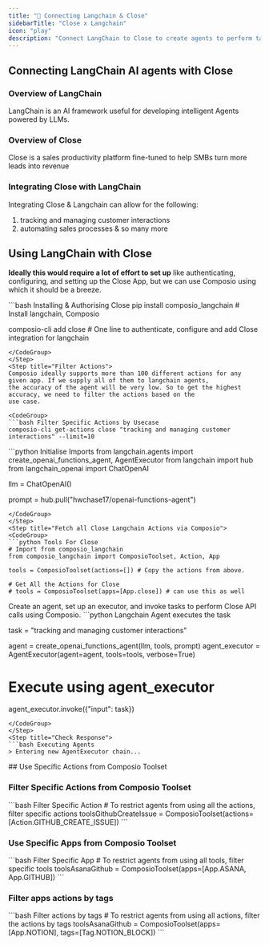 ```yaml
---
title: "🚀 Connecting Langchain & Close"
sidebarTitle: "Close x Langchain"
icon: "play"
description: "Connect LangChain to Close to create agents to perform tasks using natural language"
---
```


## Connecting LangChain AI agents with Close

### Overview of LangChain

LangChain is an AI framework useful for developing intelligent Agents powered by LLMs.

### Overview of Close

Close is a sales productivity platform fine-tuned to help SMBs turn more leads into revenue

### Integrating Close with LangChain

Integrating Close & Langchain can allow for the following:

1. tracking and managing customer interactions
2. automating sales processes
& so many more

## Using LangChain with Close

<Steps>
<Step title="Setting Up the Environment">

**Ideally this would require a lot of effort to set up** like authenticating, configuring, and setting up the Close App, but we can use Composio using which it should be a breeze.

<CodeGroup>
```bash Installing & Authorising Close
pip install composio_langchain # Install langchain, Composio 

composio-cli add close # One line to authenticate, configure and add Close integration for langchain
```
</CodeGroup>
</Step>
<Step title="Filter Actions">
Composio ideally supports more than 100 different actions for any given app. If we supply all of them to langchain agents, 
the accuracy of the agent will be very low. So to get the highest accuracy, we need to filter the actions based on the 
use case.

<CodeGroup>
```bash Filter Specific Actions by Usecase
composio-cli get-actions close "tracking and managing customer interactions" --limit=10
```
</CodeGroup>

</Step>
<Step title="Import Base Packages">

<CodeGroup>
```python Initialise Imports
from langchain.agents import create_openai_functions_agent, AgentExecutor
from langchain import hub
from langchain_openai import ChatOpenAI


llm = ChatOpenAI()

prompt = hub.pull("hwchase17/openai-functions-agent")
```
</CodeGroup>
</Step>
<Step title="Fetch all Close Langchain Actions via Composio">
<CodeGroup>
```python Tools For Close
# Import from composio_langchain
from composio_langchain import ComposioToolset, Action, App

tools = ComposioToolset(actions=[]) # Copy the actions from above. 

# Get All the Actions for Close
# tools = ComposioToolset(apps=[App.close]) # can use this as well
```
</CodeGroup>
</Step>
<Step title="Execute the Agent">
Create an agent, set up an executor, and invoke tasks to perform Close API calls using Composio. 
<CodeGroup>
```python Langchain Agent executes the task

task = "tracking and managing customer interactions"

agent = create_openai_functions_agent(llm, tools, prompt)
agent_executor = AgentExecutor(agent=agent, tools=tools, verbose=True)

# Execute using agent_executor
agent_executor.invoke({"input": task})
```
</CodeGroup>
</Step>
<Step title="Check Response">
```bash Executing Agents
> Entering new AgentExecutor chain...
```
</Step>
</Steps>
## Use Specific Actions from Composio Toolset

### Filter Specific Actions from Composio Toolset

<CodeGroup>
```bash Filter Specific Action
# To restrict agents from using all the actions, filter specific actions
toolsGithubCreateIssue = ComposioToolset(actions=[Action.GITHUB_CREATE_ISSUE])
```
</CodeGroup>

### Use Specific Apps from Composio Toolset
<CodeGroup>
```bash Filter Specific App
# To restrict agents from using all tools, filter specific tools
toolsAsanaGithub = ComposioToolset(apps=[App.ASANA, App.GITHUB])
```
</CodeGroup>

### Filter apps actions by tags 
<CodeGroup>
```bash Filter actions by tags
# To restrict agents from using all actions, filter the actions by tags
toolsAsanaGithub = ComposioToolset(apps=[App.NOTION], tags=[Tag.NOTION_BLOCK])
```
</CodeGroup>

